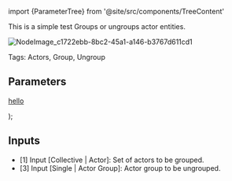 ﻿import {ParameterTree} from '@site/src/components/TreeContent'

This is a simple test
Groups or ungroups actor entities.

![NodeImage_c1722ebb-8bc2-45a1-a146-b3767d611cd1](Nodes/Actor/images/NodeImage_c1722ebb-8bc2-45a1-a146-b3767d611cd1.png)

Tags: Actors, Group, Ungroup


## Parameters

[hello](#port1)

  <ParameterTree name="Operation" type="Select" open={true} ports={[1,2]}>
  <ParameterTree name="Hello" type="Compound" description='Orients the actor so that a given scope axis direction faces a certain direction. For instance, setting the axis direction "X" to face (0,0,1) will rotate the actor so that its X-axis arrow faces the Z-Up direction.'>
      <ParameterTree name="hello" type="Boolean" />
      <ParameterTree name="sub-subtree with children">
        <ParameterTree name="child 1"  />
        <ParameterTree name="child 2"  />
        <ParameterTree content="child 3"  />
      </ParameterTree>
      <ParameterTree name="hello" type="Other" />
    </ParameterTree>
  </ParameterTree>
);

<Parameters />

## Inputs

* <a name="port1">[1]</a> Input [Collective | Actor]: Set of actors to be grouped.
* <a name="port3">[3]</a> Input [Single | Actor Group]: Actor group to be ungrouped.
